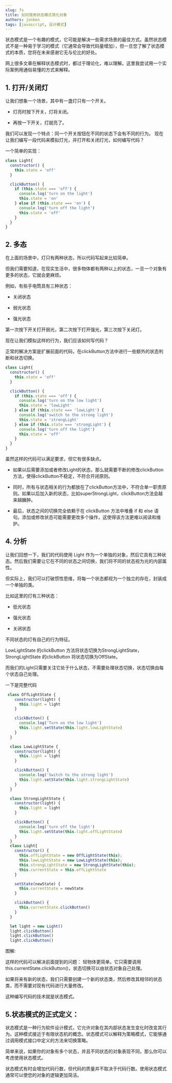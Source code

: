 ```yaml
---
slug: fs
title: 如何使用状态模式简化对象
authors: jonben
tags: [javascript, 设计模式]
---
```



状态模式是一个有趣的模式，它可能是解决一些需求场景的最佳方式。虽然状态模式不是一种易于学习的模式（它通常会导致代码量增加），但一旦您了解了状态模式的本质，您将在未来感谢它无与伦比的好处。

网上很多文章在解释状态模式时，都过于理论化，难以理解。这里我尝试用一个实际案例用通俗易懂的方式来解释。

## 1. 打开/关闭灯

<RenderImg src='../../img/doc/light.png'/>

让我们想象一个场景，其中有一盏灯只有一个开关。

* 灯亮时按下开关，灯将关闭。

* 再按一下开关，灯就亮了。

我们可以发现一个特点：同一个开关按钮在不同的状态下会有不同的行为。
现在让我们编写一段代码来模拟灯光，并打开和关闭灯光，如何编写代码？

一个简单的实现：

```js
class Light{
  constructor() {
    this.state = 'off'
  }

  clickButton() {
    if (this.state === 'off') {
      console.log('turn on the light')
      this.state = 'on'
    } else if (this.state === 'on') {
      console.log('turn off the light')
      this.state = 'off'
    }
  }
}
```
## 2. 多态

在上面的场景中，灯只有两种状态，所以代码写起来比较简单。

但我们需要知道，在现实生活中，很多物体都有两种以上的状态，一旦一个对象有更多的状态，它就会更麻烦。

例如，有些手电筒具有三种状态：

* 关闭状态

* 弱光状态

* 强光状态

第一次按下开关打开弱光，第二次按下打开强光，第三次按下关闭灯。

<RenderImg src='../../img/doc/light-1.png'/>

现在让我们模拟这样的行为，我们应该如何写代码？

正常的解决方案是扩展前面的代码，在clickButton方法中进行一些额外的状态判断和状态切换。

```js
class Light{
  constructor() {
    this.state = 'off'
  }

  clickButton() {
    if (this.state === 'off') {
      console.log('turn on the low light')
      this.state = 'lowLight'
    } else if (this.state === 'lowLight') {
      console.log('switch to the strong light')
      this.state = 'strongLight'
    } else if (this.state === 'strongLight') {
      console.log('turn off the light')
      this.state = 'off'
    }
  }
}
```

虽然这样的代码可以满足要求，但它有很多缺点。

* 如果以后需要添加或者修改Light的状态，那么就需要不断的修改clickButton方法，使得clickButton不稳定，不符合开闭原则。

* 同时，所有与状态相关的行为都放在了clickButton方法中，不符合单一职责原则。如果以后加入新的状态，比如superStrongLight，clickButton方法会越来越臃肿。

* 最后，状态之间的切换完全依赖于在 clickButton 方法中堆叠 if 和 else 语句。添加或修改状态可能需要更改多个操作，这使得该方法更难以阅读和维护。

## 4. 分析

让我们回想一下，我们的代码使用 Light 作为一个单独的对象，然后它具有三种状态。然后我们需要让它在不同的状态之间切换，我们将不同的状态视为光的内部属性。

但实际上，我们可以打破惯性思维，将每一个状态都视为一个独立的存在，封装成一个单独的类。

比如这里的灯有三种状态：

* 低光状态

* 强光状态

* 关闭状态

不同状态的灯有自己的行为特征。

LowLightState 的clickButton 方法将状态切换为StrongLightState，StrongLightState 的clickButton 将状态切换为OffState。

<RenderImg src='../../img/doc/light-3.png'/>

而我们的Light只需要关注它处于什么状态，不需要处理状态切换，状态切换由每个状态自己处理。

一下是完整代码

```js
 class OffLightState {
    constructor(light) {
      this.light = light
    }

    clickButton() {
      console.log('Turn on the low light')
      this.light.setState(this.light.lowLightState)
    }
  }

  class LowLightState {
    constructor(light) {
      this.light = light
    }

    clickButton() {
      console.log('Switch to the strong light')
      this.light.setState(this.light.strongLightState)
    }
  }

  class StrongLightState {
    constructor(light) {
      this.light = light
    }

    clickButton() {
      console.log('turn off the light')
      this.light.setState(this.light.offLightState)
    }
  }
  class Light{
    constructor() {
      this.offLightState = new OffLightState(this);
      this.lowLightState = new LowLightState(this);
      this.strongLightState = new StrongLightState(this);
      this.currentState = this.offLightState
    }

    setState(newState) {
      this.currentState = newState
    }

    clickButton() {
      this.currentState.clickButton()
    }
  }

  let light = new Light()
  light.clickButton()
  light.clickButton()
  light.clickButton()
```
图解:

<RenderImg src='../../img/doc/light-4.png'/>

这样的代码可以解决前面提到的问题：
轻物体更简单。它只需要调用this.currentState.clickButton()，状态切换可以由状态对象自己处理。

如果将来有新的状态，我们只需要创建一个新的状态类，然后修改其相邻的状态类，而不需要对现有代码进行大量修改。

<RenderImg src='../../img/doc/light-5.png'/>

这种编写代码的技术就是状态模式。

## 5.状态模式的正式定义：

状态模式是一种行为软件设计模式，它允许对象在其内部状态发生变化时改变其行为。这种模式接近于有限状态机的概念。状态模式可以解释为策略模式，它能够通过调用模式接口中定义的方法来切换策略。

简单来说，如果你的对象有多个状态，并且不同状态的对象表现不同，那么你可以考虑使用状态模式。

状态模式有时会增加代码行数，但代码的质量并不取决于代码行数。使用状态模式通常可以使您的对象的逻辑更加简洁。